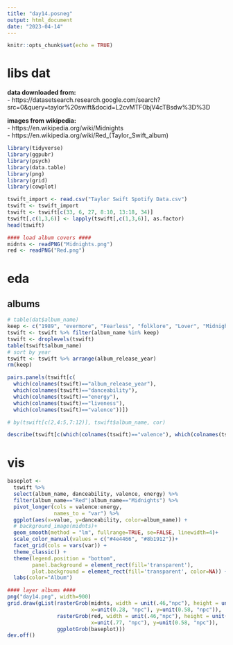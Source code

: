```yaml
---
title: "day14.posneg"
output: html_document
date: "2023-04-14"
---
```


```r
knitr::opts_chunk$set(echo = TRUE)
```

# libs dat

**data downloaded from:**    
- https://datasetsearch.research.google.com/search?src=0&query=taylor%20swift&docid=L2cvMTF0bjV4cTBsdw%3D%3D

**images from wikipedia:**    
- https://en.wikipedia.org/wiki/Midnights   
- https://en.wikipedia.org/wiki/Red_(Taylor_Swift_album)

```r
library(tidyverse)
library(ggpubr)
library(psych)
library(data.table)
library(png)
library(grid)
library(cowplot)

tswift_import <- read.csv("Taylor Swift Spotify Data.csv")
tswift <- tswift_import
tswift <- tswift[c(33, 6, 27, 8:10, 13:18, 34)]
tswift[,c(1,3,6)] <- lapply(tswift[,c(1,3,6)], as.factor)
head(tswift)

#### load album covers ####
midnts <- readPNG("Midnights.png")
red <- readPNG("Red.png")
```

# eda
## albums
```r
# table(dat$album_name)
keep <- c("1989", "evermore", "Fearless", "folklore", "Lover", "Midnights", "Red", "reputation", "Speak Now", "Taylor Swift")
tswift <- tswift %>% filter(album_name %in% keep)  
tswift <- droplevels(tswift)
table(tswift$album_name)
# sort by year
tswift <- tswift %>% arrange(album_release_year)
rm(keep)

pairs.panels(tswift[c(
  which(colnames(tswift)=="album_release_year"),
  which(colnames(tswift)=="danceability"), 
  which(colnames(tswift)=="energy"), 
  which(colnames(tswift)=="liveness"),
  which(colnames(tswift)=="valence"))])

# by(tswift[c(2,4:5,7:12)], tswift$album_name, cor)

describe(tswift[c(which(colnames(tswift)=="valence"), which(colnames(tswift)=="energy"))])
```

# vis

```r
baseplot <-
  tswift %>%
  select(album_name, danceability, valence, energy) %>% 
  filter(album_name=="Red"|album_name=="Midnights") %>%
  pivot_longer(cols = valence:energy,
               names_to = "var") %>% 
  ggplot(aes(x=value, y=danceability, color=album_name)) +
  # background_image(midnts)+
  geom_smooth(method = "lm", fullrange=TRUE, se=FALSE, linewidth=4)+
  scale_color_manual(values = c("#4e4466", "#8b1912"))+
  facet_grid(cols = vars(var)) +
  theme_classic() +
  theme(legend.position = "bottom",
        panel.background = element_rect(fill='transparent'),
        plot.background = element_rect(fill='transparent', color=NA)) +
  labs(color="Album")

#### layer albums ####
png("day14.png", width=900)
grid.draw(gList(rasterGrob(midnts, width = unit(.46,"npc"), height = unit(.85,"npc"),
                           x=unit(0.28, "npc"), y=unit(0.58, "npc")),
                rasterGrob(red, width = unit(.46,"npc"), height = unit(.85,"npc"),
                           x=unit(.77, "npc"), y=unit(0.58, "npc")),
                ggplotGrob(baseplot)))
dev.off()
```
